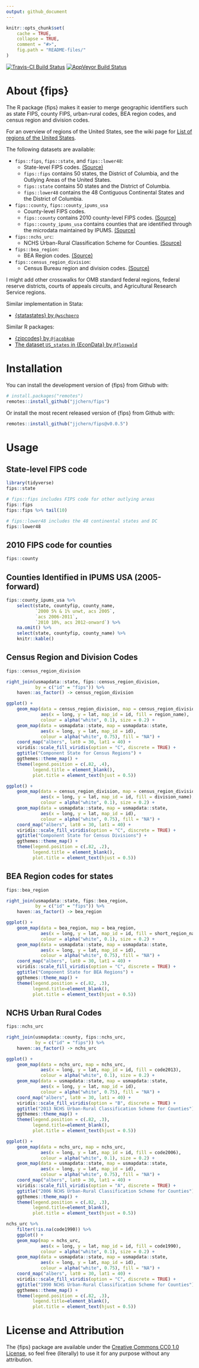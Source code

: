 ```yaml
---
output: github_document
---
```


<!-- README.md is generated from README.Rmd. Please edit that file -->

```r
knitr::opts_chunk$set(
    cache = TRUE,
    collapse = TRUE,
    comment = "#>",
    fig.path = "README-files/"
)
```

[![Travis-CI Build Status](https://travis-ci.org/jjchern/fips.svg?branch=master)](https://travis-ci.org/jjchern/fips)
[![AppVeyor Build Status](https://ci.appveyor.com/api/projects/status/github/jjchern/fips?branch=master&svg=true)](https://ci.appveyor.com/project/jjchern/fips)

# About {fips}

The R package {fips} makes it easier to merge geographic identifiers such as state FIPS, county FIPS, urban-rural codes, BEA region codes, and census region and division codes. 

For an overview of regions of the United States, see the wiki page for [List of regions of the United States](https://en.wikipedia.org/wiki/List_of_regions_of_the_United_States). 

The following datasets are available:

- `fips::fips`, `fips::state`, and `fips::lower48`: 
    - State-level FIPS codes. [(Source)](https://www.census.gov/geo/reference/ansi_statetables.html)
    - `fips::fips` contains 50 states, the District of Columbia, and the Outlying Areas of the United States.
    - `fips::state` contains 50 states and the District of Columbia.
    - `fips::lower48` contains the 48 Contiguous Continental States and the District of Columbia.

- `fips::county`, `fips::county_ipums_usa`
    - County-level FIPS codes.
    - `fips::county` contains 2010 county-level FIPS codes. [(Source)](https://www.census.gov/geo/reference/codes/cou.html)
    - `fips::county_ipums_usa` contains counties that are identified through the microdata maintained by IPUMS. [(Source)](https://usa.ipums.org/usa-action/variables/COUNTYFIP#description_section)
    
- `fips::nchs_urc`: 
    - NCHS Urban-Rural Classification Scheme for Counties. [(Source)](https://www.cdc.gov/nchs/data_access/urban_rural.htm)
    
- `fips::bea_region`:
    - BEA Region codes. [(Source)](https://www.bea.gov/regional/docs/regions.cfm)
    
- `fips::census_region_division`:
    - Census Bureau region and division codes. [(Source)](https://www2.census.gov/programs-surveys/popest/geographies/2015/state-geocodes-v2015.txt)
    
I might add other crosswalks for OMB standard federal regions, federal reserve districts, courts of appeals circuits, and Agricultural Research Service regions.
    
Similar implementation in Stata:

- [{statastates} by `@wschpero`](https://github.com/wschpero/statastates)

Similar R packages:

- [{zipcodes} by `@jacobkap`](https://github.com/jacobkap/zipcodes)
- [The dataset `US_states` in {EconData} by `@floswald`](https://github.com/floswald/EconData)

# Installation

You can install the development version of {fips} from Github with:

``` r
# install.packages("remotes")
remotes::install_github("jjchern/fips")
```

Or install the most recent released version of {fips} from Github with:

``` r
remotes::install_github("jjchern/fips@v0.0.5")
```

# Usage

## State-level FIPS code

```r
library(tidyverse)
fips::state

# fips::fips includes FIPS code for other outlying areas
fips::fips 
fips::fips %>% tail(10)

# fips::lower48 includes the 48 continental states and DC
fips::lower48
```

## 2010 FIPS code for counties

```r
fips::county
```

## Counties Identified in IPUMS USA (2005-forward)

```r
fips::county_ipums_usa %>% 
    select(state, countyfip, county_name,
           `2000 5% & 1% unwt, acs 2005`,
           `acs 2006-2011`, 
           `2010 10%, acs 2012-onward`) %>% 
    na.omit() %>% 
    select(state, countyfip, county_name) %>% 
    knitr::kable()
```

## Census Region and Division Codes

```r
fips::census_region_division
```

```r
right_join(usmapdata::state, fips::census_region_division,
           by = c("id" = "fips")) %>% 
    haven::as_factor() -> census_region_division

ggplot() +
    geom_map(data = census_region_division, map = census_region_division,
             aes(x = long, y = lat, map_id = id, fill = region_name),
             colour = alpha("white", 0.1), size = 0.2) +
    geom_map(data = usmapdata::state, map = usmapdata::state,
             aes(x = long, y = lat, map_id = id),
             colour = alpha("white", 0.75), fill = "NA") +        
    coord_map("albers", lat0 = 30, lat1 = 40) +
    viridis::scale_fill_viridis(option = "C", discrete = TRUE) +
    ggtitle("Component State for Census Regions") +
    ggthemes::theme_map() +
    theme(legend.position = c(.82, .4),
          legend.title = element_blank(), 
          plot.title = element_text(hjust = 0.5))
```

```r
ggplot() +
    geom_map(data = census_region_division, map = census_region_division,
             aes(x = long, y = lat, map_id = id, fill = division_name),
             colour = alpha("white", 0.1), size = 0.2) +
    geom_map(data = usmapdata::state, map = usmapdata::state,
             aes(x = long, y = lat, map_id = id),
             colour = alpha("white", 0.75), fill = "NA") +        
    coord_map("albers", lat0 = 30, lat1 = 40) +
    viridis::scale_fill_viridis(option = "C", discrete = TRUE) +
    ggtitle("Component State for Census Divisions") +
    ggthemes::theme_map() +
    theme(legend.position = c(.82, .2),
          legend.title = element_blank(), 
          plot.title = element_text(hjust = 0.5))
```

## BEA Region codes for states

```r
fips::bea_region
```

```r

right_join(usmapdata::state, fips::bea_region,
           by = c("id" = "fips")) %>% 
    haven::as_factor() -> bea_region

ggplot() +
    geom_map(data = bea_region, map = bea_region,
             aes(x = long, y = lat, map_id = id, fill = short_region_name),
             colour = alpha("white", 0.1), size = 0.2) +
    geom_map(data = usmapdata::state, map = usmapdata::state,
             aes(x = long, y = lat, map_id = id),
             colour = alpha("white", 0.75), fill = "NA") +        
    coord_map("albers", lat0 = 30, lat1 = 40) +
    viridis::scale_fill_viridis(option = "C", discrete = TRUE) +
    ggtitle("Component State for BEA Regions") +
    ggthemes::theme_map() +
    theme(legend.position = c(.82, .3),
          legend.title=element_blank(), 
          plot.title = element_text(hjust = 0.5))
```

## NCHS Urban Rural Codes

```r
fips::nchs_urc
```

```r

right_join(usmapdata::county, fips::nchs_urc,
           by = c("id" = "fips")) %>% 
    haven::as_factor() -> nchs_urc

ggplot() +
    geom_map(data = nchs_urc, map = nchs_urc,
             aes(x = long, y = lat, map_id = id, fill = code2013),
             colour = alpha("white", 0.1), size = 0.2) +
    geom_map(data = usmapdata::state, map = usmapdata::state,
             aes(x = long, y = lat, map_id = id),
             colour = alpha("white", 0.75), fill = "NA") +        
    coord_map("albers", lat0 = 30, lat1 = 40) +
    viridis::scale_fill_viridis(option = "B", discrete = TRUE) +
    ggtitle("2013 NCHS Urban-Rural Classification Scheme for Counties") +
    ggthemes::theme_map() +
    theme(legend.position = c(.82, .3),
          legend.title=element_blank(), 
          plot.title = element_text(hjust = 0.5))
```

```r

ggplot() +
    geom_map(data = nchs_urc, map = nchs_urc,
             aes(x = long, y = lat, map_id = id, fill = code2006),
             colour = alpha("white", 0.1), size = 0.2) +
    geom_map(data = usmapdata::state, map = usmapdata::state,
             aes(x = long, y = lat, map_id = id),
             colour = alpha("white", 0.75), fill = "NA") + 
    coord_map("albers", lat0 = 30, lat1 = 40) +
    viridis::scale_fill_viridis(option = "A", discrete = TRUE) +
    ggtitle("2006 NCHS Urban-Rural Classification Scheme for Counties") +
    ggthemes::theme_map() +
    theme(legend.position = c(.82, .3),
          legend.title=element_blank(), 
          plot.title = element_text(hjust = 0.5))
```

```r

nchs_urc %>% 
    filter(!is.na(code1990)) %>% 
    ggplot() +
    geom_map(map = nchs_urc,
             aes(x = long, y = lat, map_id = id, fill = code1990),
             colour = alpha("white", 0.1), size = 0.2) +
    geom_map(data = usmapdata::state, map = usmapdata::state,
             aes(x = long, y = lat, map_id = id),
             colour = alpha("white", 0.75), fill = "NA") +        
    coord_map("albers", lat0 = 30, lat1 = 40) +
    viridis::scale_fill_viridis(option = "C", discrete = TRUE) +
    ggtitle("1990 NCHS Urban-Rural Classification Scheme for Counties") +
    ggthemes::theme_map() +
    theme(legend.position = c(.82, .3),
          legend.title=element_blank(), 
          plot.title = element_text(hjust = 0.5))
```

# License and Attribution

The {fips} package are available under the [Creative Commons CC0 1.0 License](https://creativecommons.org/publicdomain/zero/1.0/), so feel free (literally) to use it for any purpose without any attribution.
